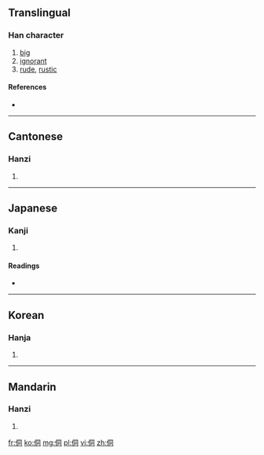 ==Translingual==

===Han character===
{{Han char|rn=9|rad=人|as=06|sn=8|four=2722<sub>0</sub>|canj=人月一口 (OBMR)}}

# [[big]]
# [[ignorant]]
# [[rude]], [[rustic]]

====References====
* {{Han ref|kx=0102.120|dkj=00601|dj=0216.100|hdz=10148.020|uh=4F97|ud=20375|bh=CBBE|bd=52158}}

----

==Cantonese==

===Hanzi===
{{yue-hanzi|jyut=|y=dung6, tung4}}

# {{defn|lang=yue|sort=人06}}

----

==Japanese==

===Kanji===
{{ja-kanji|grade=|rs=人06}}

# {{defn|lang=ja|sort=人06}}

====Readings====
* {{ja-readings|on=[[とう]] (tō), [[つ]] (tsu), [[ず]] (zu), [[どう]] (dō)|kun=[[おろか]] (oroka), [[いたむ]] (itamu), [[かたち]] (katachi), [[なほい]] (nahoi), [[まこと]] (makoto), [[つつしむ]] (tsutsushimu)}}

----

==Korean==

===Hanja===
{{ko-hanja|hangeul=동|rv=dong|mr=tong}}

# {{defn|lang=ko|sort=人06}}

----

==Mandarin==

===Hanzi===
{{cmn-hanzi|pin=[[tóng]] ([[tong2]])|wg=t'ung<sup>2</sup>}}

# {{defn|lang=cmn|sort=人06}}

[[fr:侗]]
[[ko:侗]]
[[mg:侗]]
[[pl:侗]]
[[vi:侗]]
[[zh:侗]]